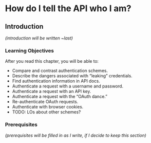# How do I tell the API who I am? {#sec-httr2-authentication}

## Introduction

*(introduction will be written \~last)*

### Learning Objectives

After you read this chapter, you will be able to:

-   Compare and contrast authentication schemes.
-   Describe the dangers associated with "leaking" credentials.
-   Find authentication information in API docs.
-   Authenticate a request with a username and password.
-   Authenticate a request with an API key.
-   Authenticate a request with the "OAuth dance."
-   Re-authenticate OAuth requests.
-   Authenticate with browser cookies.
-   TODO: LOs about other schemes?

### Prerequisites

*(prerequisites will be filled in as I write, if I decide to keep this section)*
